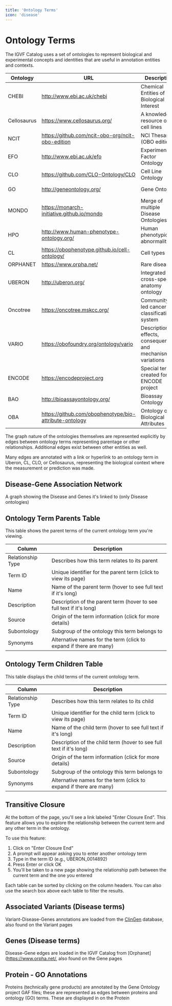 ```yaml
---
title: 'Ontology Terms'
icon: 'disease'
---
```


# Ontology Terms

The IGVF Catalog uses a set of ontologies to represent biological and experimental concepts and identities that are useful in annotation entities and contexts.

| Ontology | URL | Description | Usage |
|----------|-----|-------------|-------|
| CHEBI	| http://www.ebi.ac.uk/chebi	|	Chemical Entities of Biological Interest | Drugs and Chemicals |
| Cellosaurus	| https://www.cellosaurus.org/	|	A knowledge resource on cell lines | Biosamples |
| NCIT	| https://github.com/ncit-obo-org/ncit-obo-edition	|	NCI Thesarus (OBO edition) | Phenotypes and others |
| EFO	| http://www.ebi.ac.uk/efo	|	Experimental Factor Ontology | Assays and others |
| CLO	| https://github.com/CLO-Ontology/CLO	|	Cell Line Ontology | Biosamples |
| GO	| http://geneontology.org/	|	Gene Ontology | Functional Annotations |
| MONDO	| https://monarch-initiative.github.io/mondo	|	Merge of multiple Disease Ontologies | Diseases and Phenotypes |
| HPO	| http://www.human-phenotype-ontology.org/	|	Human phenotypic abnormalities | Phenotypes |
| CL	| https://obophenotype.github.io/cell-ontology/	|	Cell types | Biosamples |
| ORPHANET	| https://www.orpha.net/	|	Rare diseases | Diseases | 
| UBERON	| http://uberon.org/	|	Integrated cross-species anatomy ontology | Biosamples |
| Oncotree	| https://oncotree.mskcc.org/	|	Community-led cancer classification system | Diseases | 
| VARIO	| https://obofoundry.org/ontology/vario	|	Description of effects, consequences, and mechanisms of variations | Genetic entites |
| ENCODE	| https://encodeproject.org	|	Special terms created for the ENCODE project | Biosamples |
| BAO	| http://bioassayontology.org/	|	Bioassay Ontology | Assays targets | 
| OBA	| https://github.com/obophenotype/bio-attribute-ontology	|	Ontology of Biological Attributes | Assay targets |

The graph nature of the ontologies themselves are represented explicitly by edges between ontology terms representing parentage or other
relationships.  Additional edges exist between other entities as well.

Many edges are annotated with a link or hyperlink to an ontology term in Uberon, CL, CLO, or Cellosaurus, representing the biological context
where the measurement or prediction was made.


## Disease-Gene Association Network
A graph showing the Disease and Genes it's linked to (only Disease ontologies)

## Ontology Term Parents Table

This table shows the parent terms of the current ontology term you're viewing.

| Column | Description |
|--------|-------------|
| Relationship Type | Describes how this term relates to its parent |
| Term ID | Unique identifier for the parent term (click to view its page) |
| Name | Name of the parent term (hover to see full text if it's long) |
| Description | Description of the parent term (hover to see full text if it's long) |
| Source | Origin of the term information (click for more details) |
| Subontology | Subgroup of the ontology this term belongs to |
| Synonyms | Alternative names for the term (click to expand if there are many) |

## Ontology Term Children Table

This table displays the child terms of the current ontology term.

| Column | Description |
|--------|-------------|
| Relationship Type | Describes how this term relates to its child |
| Term ID | Unique identifier for the child term (click to view its page) |
| Name | Name of the child term (hover to see full text if it's long) |
| Description | Description of the child term (hover to see full text if it's long) |
| Source | Origin of the term information (click for more details) |
| Subontology | Subgroup of the ontology this term belongs to |
| Synonyms | Alternative names for the term (click to expand if there are many) |

## Transitive Closure

At the bottom of the page, you'll see a link labeled "Enter Closure End". This feature allows you to explore the relationship between the current term and any other term in the ontology.

To use this feature:
1. Click on "Enter Closure End"
2. A prompt will appear asking you to enter another ontology term
3. Type in the term ID (e.g., UBERON_0014892)
4. Press Enter or click OK
5. You'll be taken to a new page showing the relationship path between the current term and the one you entered

Each table can be sorted by clicking on the column headers. You can also use the search box above each table to filter the results.

## Associated Variants (Disease terms)

Variant-Disease-Genes annotations are loaded from the [ClinGen](https://clinicalgenome.org/) database, also found on the Variant pages


## Genes (Disease terms)

Disease-Gene edges are loaded in the IGVF Catalog from [Orphanet](https://www.orpha.net/, also found on the Gene pages 


## Protein - GO Annotations

Proteins (technically gene products) are annotated by the Gene Ontology project GAF files; 
these are represented as edges between proteins and ontology (GO) terms. These are displayed in on the Protein 
